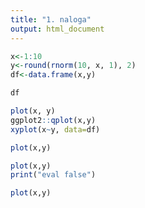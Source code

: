 ```yaml
---
title: "1. naloga"
output: html_document
---
```


```r
x<-1:10
y<-round(rnorm(10, x, 1), 2)
df<-data.frame(x,y)
```


```r
df

plot(x, y)
ggplot2::qplot(x,y)
xyplot(x~y, data=df)
```
###################################################

```r
plot(x,y)
```

```r
plot(x,y)
print("eval false")
```

```r
plot(x,y)
```